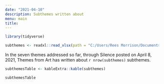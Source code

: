 ```yaml
---
date: "2021-04-10"
description: Subthemes written about
menu: main
title: 
---
```


```r
library(tidyverse)

```

```r

subthemes <- readxl::read_xlsx(path = "C:/Users/Rees Morrison/Documents/R/Projects/CLIENTS/Themes/BlogThemes/subthemesCombo.xlsx")

```

In the seven themes addressed so far, through Silence posted on April 8, 2021, Themes from Art has written about `r nrow(subthemes)` subthemes.

```r

subthemesTable <- kableExtra::kable(subthemes)

subthemesTable

```

